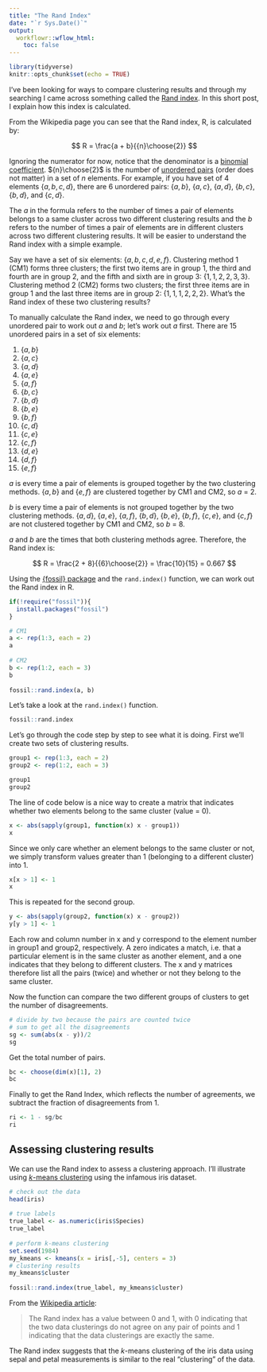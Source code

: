 ```yaml
---
title: "The Rand Index"
date: "`r Sys.Date()`"
output:
  workflowr::wflow_html:
    toc: false
---
```


```r
library(tidyverse)
knitr::opts_chunk$set(echo = TRUE)
```

I've been looking for ways to compare clustering results and through my searching I came across something called the [Rand index](https://en.wikipedia.org/wiki/Rand_index). In this short post, I explain how this index is calculated.

From the Wikipedia page you can see that the Rand index, R, is calculated by:

$$
R = \frac{a + b}{{n}\choose{2}}
$$

Ignoring the numerator for now, notice that the denominator is a [binomial coefficient](https://en.wikipedia.org/wiki/Binomial_coefficient). ${n}\choose{2}$ is the number of [unordered pairs](https://en.wikipedia.org/wiki/Unordered_pair) (order does not matter) in a set of $n$ elements. For example, if you have set of 4 elements $\{a, b, c, d\}$, there are 6 unordered pairs: $\{a, b\}$, $\{a, c\}$, $\{a, d\}$, $\{b, c\}$, $\{b, d\}$, and $\{c, d\}$.

The $a$ in the formula refers to the number of times a pair of elements belongs to a same cluster across two different clustering results and the $b$ refers to the number of times a pair of elements are in different clusters across two different clustering results. It will be easier to understand the Rand index with a simple example.

Say we have a set of six elements: $\{a, b, c, d, e, f\}$. Clustering method 1 (CM1) forms three clusters; the first two items are in group 1, the third and fourth are in group 2, and the fifth and sixth are in group 3: $\{1, 1, 2, 2, 3, 3\}$. Clustering method 2 (CM2) forms two clusters; the first three items are in group 1 and the last three items are in group 2: $\{1, 1, 1, 2, 2, 2\}$. What's the Rand index of these two clustering results?

To manually calculate the Rand index, we need to go through every unordered pair to work out $a$ and $b$; let's work out $a$ first. There are 15 unordered pairs in a set of six elements:

1. $\{a, b\}$
2. $\{a, c\}$
3. $\{a, d\}$
4. $\{a, e\}$
5. $\{a, f\}$
6. $\{b, c\}$
7. $\{b, d\}$
8. $\{b, e\}$
9. $\{b, f\}$
10. $\{c, d\}$
11. $\{c, e\}$
12. $\{c, f\}$
13. $\{d, e\}$
14. $\{d, f\}$
15. $\{e, f\}$

$a$ is every time a pair of elements is grouped together by the two clustering methods. $\{a, b\}$ and $\{e, f\}$ are clustered together by CM1 and CM2, so $a$ = 2.

$b$ is every time a pair of elements is not grouped together by the two clustering methods. $\{a, d\}$, $\{a, e\}$, $\{a, f\}$, $\{b, d\}$, $\{b, e\}$, $\{b, f\}$, $\{c, e\}$, and $\{c, f\}$ are not clustered together by CM1 and CM2, so $b$ = 8.

$a$ and $b$ are the times that both clustering methods agree. Therefore, the Rand index is:

$$
R = \frac{2 + 8}{{6}\choose{2}} = \frac{10}{15} = 0.667
$$

Using the [{fossil} package](https://cran.r-project.org/web/packages/fossil/index.html) and the `rand.index()` function, we can work out the Rand index in R.

```r
if(!require("fossil")){
  install.packages("fossil")
}

# CM1
a <- rep(1:3, each = 2)
a
 
# CM2
b <- rep(1:2, each = 3)
b
 
fossil::rand.index(a, b)
```

Let's take a look at the `rand.index()` function.

```r
fossil::rand.index
```

Let's go through the code step by step to see what it is doing. First we'll create two sets of clustering results.

```r
group1 <- rep(1:3, each = 2)
group2 <- rep(1:2, each = 3)

group1
group2
```

The line of code below is a nice way to create a matrix that indicates whether two elements belong to the same cluster (value = 0).

```r
x <- abs(sapply(group1, function(x) x - group1))
x
```

Since we only care whether an element belongs to the same cluster or not, we simply transform values greater than 1 (belonging to a different cluster) into 1.

```r
x[x > 1] <- 1
x
```

This is repeated for the second group.

```r
y <- abs(sapply(group2, function(x) x - group2))
y[y > 1] <- 1
```

Each row and column number in x and y correspond to the element number in group1 and group2, respectively. A zero indicates a match, i.e. that a particular element is in the same cluster as another element, and a one indicates that they belong to different clusters. The x and y matrices therefore list all the pairs (twice) and whether or not they belong to the same cluster.

Now the function can compare the two different groups of clusters to get the number of disagreements.

```r
# divide by two because the pairs are counted twice
# sum to get all the disagreements
sg <- sum(abs(x - y))/2
sg
```

Get the total number of pairs.

```r
bc <- choose(dim(x)[1], 2)
bc
```

Finally to get the Rand Index, which reflects the number of agreements, we subtract the fraction of disagreements from 1.

```r
ri <- 1 - sg/bc
ri
```

## Assessing clustering results

We can use the Rand index to assess a clustering approach. I'll illustrate using [_k_-means clustering](https://en.wikipedia.org/wiki/K-means_clustering) using the infamous iris dataset.

```r
# check out the data
head(iris)
 
# true labels
true_label <- as.numeric(iris$Species)
true_label
 
# perform k-means clustering
set.seed(1984)
my_kmeans <- kmeans(x = iris[,-5], centers = 3)
# clustering results
my_kmeans$cluster
 
fossil::rand.index(true_label, my_kmeans$cluster)
```

From the [Wikipedia article](https://en.wikipedia.org/wiki/Rand_index):

> The Rand index has a value between 0 and 1, with 0 indicating that the two data clusterings do not agree on any pair of points and 1 indicating that the data clusterings are exactly the same.

The Rand index suggests that the _k_-means clustering of the iris data using sepal and petal measurements is similar to the real "clustering" of the data.
